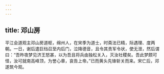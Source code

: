 ```yaml
---
---
---
```

title: 邓山房
---




平江会道观主邓山房道枢，绵州人，在宋季为道士，时斋法已精，际遇理、度两朝。一日，谢后遣巨珰召至内后门，泣降德音，且令其责军令状，使无泄，然后谓曰：“吾昨夜梦见济王怒甚，以为吾且将兵由独松关入，灭汝社稷矣。吾此梦颇可怪，汝可就南高峰顶，为誉心章，哀告上帝。”已而黄头先锋斩关而来。宋亡后，邓遂筑今观。